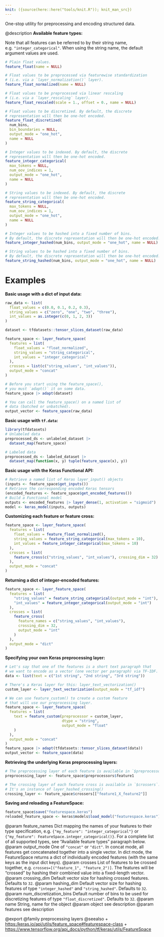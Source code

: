 ```yaml
---
knit: ({source(here::here("tools/knit.R")); knit_man_src})
---
```

One-stop utility for preprocessing and encoding structured data.

@description
**Available feature types:**

Note that all features can be referred to by their string name,
e.g. `"integer_categorical"`. When using the string name, the default
argument values are used.

```r
# Plain float values.
feature_float(name = NULL)

# Float values to be preprocessed via featurewise standardization
# (i.e. via a `layer_normalization()` layer).
feature_float_normalized(name = NULL)

# Float values to be preprocessed via linear rescaling
# (i.e. via a `layer_rescaling` layer).
feature_float_rescaled(scale = 1., offset = 0., name = NULL)

# Float values to be discretized. By default, the discrete
# representation will then be one-hot encoded.
feature_float_discretized(
  num_bins,
  bin_boundaries = NULL,
  output_mode = "one_hot",
  name = NULL
)

# Integer values to be indexed. By default, the discrete
# representation will then be one-hot encoded.
feature_integer_categorical(
  max_tokens = NULL,
  num_oov_indices = 1,
  output_mode = "one_hot",
  name = NULL
)

# String values to be indexed. By default, the discrete
# representation will then be one-hot encoded.
feature_string_categorical(
  max_tokens = NULL,
  num_oov_indices = 1,
  output_mode = "one_hot",
  name = NULL
)

# Integer values to be hashed into a fixed number of bins.
# By default, the discrete representation will then be one-hot encoded.
feature_integer_hashed(num_bins, output_mode = "one_hot", name = NULL)

# String values to be hashed into a fixed number of bins.
# By default, the discrete representation will then be one-hot encoded.
feature_string_hashed(num_bins, output_mode = "one_hot", name = NULL)
```
# Examples
**Basic usage with a dict of input data:**

```r
raw_data <- list(
  float_values = c(0.0, 0.1, 0.2, 0.3),
  string_values = c("zero", "one", "two", "three"),
  int_values = as.integer(c(0, 1, 2, 3))
)

dataset <- tfdatasets::tensor_slices_dataset(raw_data)

feature_space <- layer_feature_space(
  features = list(
    float_values = "float_normalized",
    string_values = "string_categorical",
    int_values = "integer_categorical"
  ),
  crosses = list(c("string_values", "int_values")),
  output_mode = "concat"
)

# Before you start using the feature_space(),
# you must `adapt()` it on some data.
feature_space |> adapt(dataset)

# You can call the feature_space() on a named list of
# data (batched or unbatched).
output_vector <- feature_space(raw_data)
```

**Basic usage with `tf.data`:**

```r
library(tfdatasets)
# Unlabeled data
preprocessed_ds <- unlabeled_dataset |>
  dataset_map(feature_space)

# Labeled data
preprocessed_ds <- labeled_dataset |>
  dataset_map(function(x, y) tuple(feature_space(x), y))
```

**Basic usage with the Keras Functional API:**

```r
# Retrieve a named list of Keras layer_input() objects
(inputs <- feature_space$get_inputs())
# Retrieve the corresponding encoded Keras tensors
(encoded_features <- feature_space$get_encoded_features())
# Build a Functional model
outputs <- encoded_features |> layer_dense(1, activation = "sigmoid")
model <- keras_model(inputs, outputs)
```

**Customizing each feature or feature cross:**

```r
feature_space <- layer_feature_space(
  features = list(
    float_values = feature_float_normalized(),
    string_values = feature_string_categorical(max_tokens = 10),
    int_values = feature_integer_categorical(max_tokens = 10)
  ),
  crosses = list(
    feature_cross(c("string_values", "int_values"), crossing_dim = 32)
  ),
  output_mode = "concat"
)
```

**Returning a dict of integer-encoded features:**

```r
feature_space <- layer_feature_space(
  features = list(
    "string_values" = feature_string_categorical(output_mode = "int"),
    "int_values" = feature_integer_categorical(output_mode = "int")
  ),
  crosses = list(
    feature_cross(
      feature_names = c("string_values", "int_values"),
      crossing_dim = 32,
      output_mode = "int"
    )
  ),
  output_mode = "dict"
)
```

**Specifying your own Keras preprocessing layer:**

```r
# Let's say that one of the features is a short text paragraph that
# we want to encode as a vector (one vector per paragraph) via TF-IDF.
data <- list(text = c("1st string", "2nd string", "3rd string"))

# There's a Keras layer for this: layer_text_vectorization()
custom_layer <- layer_text_vectorization(output_mode = "tf_idf")

# We can use feature_custom() to create a custom feature
# that will use our preprocessing layer.
feature_space <- layer_feature_space(
  features = list(
    text = feature_custom(preprocessor = custom_layer,
                          dtype = "string",
                          output_mode = "float"
    )
  ),
  output_mode = "concat"
)
feature_space |> adapt(tfdatasets::tensor_slices_dataset(data))
output_vector <- feature_space(data)
```

**Retrieving the underlying Keras preprocessing layers:**

```r
# The preprocessing layer of each feature is available in `$preprocessors`.
preprocessing_layer <- feature_space$preprocessors$feature1

# The crossing layer of each feature cross is available in `$crossers`.
# It's an instance of layer_hashed_crossing()
crossing_layer <- feature_space$crossers[["feature1_X_feature2"]]
```

**Saving and reloading a FeatureSpace:**

```r
feature_space$save("featurespace.keras")
reloaded_feature_space <- keras$models$load_model("featurespace.keras")
```

@param feature_names Dict mapping the names of your features to their
    type specification, e.g. `{"my_feature": "integer_categorical"}`
    or `{"my_feature": FeatureSpace.integer_categorical()}`.
    For a complete list of all supported types, see
    "Available feature types" paragraph below.
@param output_mode One of `"concat"` or `"dict"`. In concat mode, all
    features get concatenated together into a single vector.
    In dict mode, the FeatureSpace returns a dict of individually
    encoded features (with the same keys as the input dict keys).
@param crosses List of features to be crossed together, e.g.
    `crosses=[("feature_1", "feature_2")]`. The features will be
    "crossed" by hashing their combined value into
    a fixed-length vector.
@param crossing_dim Default vector size for hashing crossed features.
    Defaults to `32`.
@param hashing_dim Default vector size for hashing features of type
    `"integer_hashed"` and `"string_hashed"`. Defaults to `32`.
@param num_discretization_bins Default number of bins to be used for
    discretizing features of type `"float_discretized"`.
    Defaults to `32`.
@param name String, name for the object
@param object see description
@param features see description

@export
@family preprocessing layers
@seealso
+ <https:/keras.io/api/utils/feature_space#featurespace-class>
+ <https://www.tensorflow.org/api_docs/python/tf/keras/utils/FeatureSpace>
